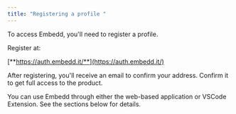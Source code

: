 ```yaml
---
title: "Registering a profile "
---
```


To access Embedd, you'll need to register a profile.

Register at:

[**https://auth.embedd.it/**](https://auth.embedd.it/)

After registering, you'll receive an email to confirm your address. Confirm it to get full access to the product.

You can use Embedd through either the web-based application or VSCode Extension. See the sections below for details.

<CardGroup cols="2">
  <Card title="VS - code extention" icon="code" color="black" href="pages/vs-code" />

  <Card title="Web application" icon="globe" color="black" href="pages/webapp" />
</CardGroup>